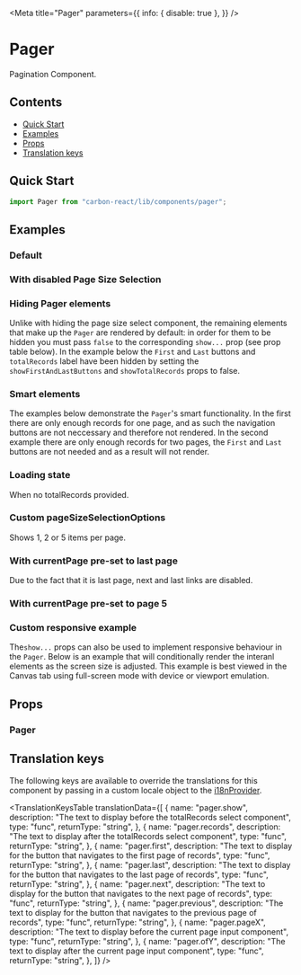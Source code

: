 

<Meta
  title="Pager"
  parameters={{
    info: { disable: true },
  }}
/>

# Pager

Pagination Component.

## Contents

- [Quick Start](#quick-start)
- [Examples](#examples)
- [Props](#props)
- [Translation keys](#translation-keys)

## Quick Start

```javascript
import Pager from "carbon-react/lib/components/pager";
```

## Examples

### Default

<Canvas>
  <Story story={stories.Default} name="default" />
</Canvas>

### With disabled Page Size Selection

<Canvas>
  <Story name="disabled page size" story={stories.DisabledPageSize} />
</Canvas>

### Hiding Pager elements

Unlike with hiding the page size select component, the remaining elements that make up the `Pager` are rendered by
default: in order for them to be hidden you must pass `false` to the corresponding `show...` prop (see prop table below).
In the example below the `First` and `Last` buttons and `totalRecords` label have been hidden by setting the
`showFirstAndLastButtons` and `showTotalRecords` props to false.

<Canvas>
  <Story name="hiding pager elements" story={stories.HidingPagerElements} />
</Canvas>

### Smart elements

The examples below demonstrate the `Pager`'s smart functionality. In the first there are only enough records for one page,
and as such the navigation buttons are not neccessary and therefore not rendered. In the second example there are only enough
records for two pages, the `First` and `Last` buttons are not needed and as a result will not render.

<Canvas>
  <Story name="smart functionality" story={stories.SmartFunctionality} />
</Canvas>

### Loading state

When no totalRecords provided.

<Canvas>
  <Story name="loading state" story={stories.LoadingState} />
</Canvas>

### Custom pageSizeSelectionOptions

Shows 1, 2 or 5 items per page.

<Canvas>
  <Story
    name="page size selection options"
    story={stories.PageSizeSelectionOptions}
  />
</Canvas>

### With currentPage pre-set to last page

Due to the fact that it is last page, next and last links are disabled.

<Canvas>
  <Story name="current page last page" story={stories.CurrentPageLastPage} />
</Canvas>

### With currentPage pre-set to page 5

<Canvas>
  <Story name="current page" story={stories.CurrentPage} />
</Canvas>

### Custom responsive example

The`show...` props can also be used to implement responsive behaviour in the `Pager`. Below is an example that will
conditionally render the interanl elements as the screen size is adjusted. This example is best viewed in the Canvas tab
using full-screen mode with device or viewport emulation.

<Canvas>
  <Story
    name="using custom responsive settings"
    story={stories.UsingCustomResponsiveSettings}
  />
</Canvas>

## Props

### Pager

<ArgsTable of={Pager} />

## Translation keys

The following keys are available to override the translations for this component by passing in a custom locale object to the
[i18nProvider](https://carbon.sage.com/?path=/story/documentation-i18n--page).

<TranslationKeysTable
  translationData={[
    {
      name: "pager.show",
      description:
        "The text to display before the totalRecords select component",
      type: "func",
      returnType: "string",
    },
    {
      name: "pager.records",
      description:
        "The text to display after the totalRecords select component",
      type: "func",
      returnType: "string",
    },
    {
      name: "pager.first",
      description:
        "The text to display for the button that navigates to the first page of records",
      type: "func",
      returnType: "string",
    },
    {
      name: "pager.last",
      description:
        "The text to display for the button that navigates to the last page of records",
      type: "func",
      returnType: "string",
    },
    {
      name: "pager.next",
      description:
        "The text to display for the button that navigates to the next page of records",
      type: "func",
      returnType: "string",
    },
    {
      name: "pager.previous",
      description:
        "The text to display for the button that navigates to the previous page of records",
      type: "func",
      returnType: "string",
    },
    {
      name: "pager.pageX",
      description:
        "The text to display before the current page input component",
      type: "func",
      returnType: "string",
    },
    {
      name: "pager.ofY",
      description: "The text to display after the current page input component",
      type: "func",
      returnType: "string",
    },
  ]}
/>
